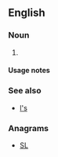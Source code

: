 {{also|ls|Ls|LS|.ls|l's|'ls|L.S.|L&S}}

==English==

===Noun===
{{head|en|noun plural form}}

# {{plural of|L|lang=en}}

====Usage notes====
{{U:en:plurals of letters}}

===See also===
* [[l's]]

===Anagrams===
* [[SL#English|SL]]